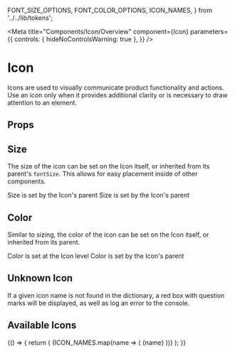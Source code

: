   FONT_SIZE_OPTIONS,
  FONT_COLOR_OPTIONS,
  ICON_NAMES,
} from '../../lib/tokens';

<Meta
  title="Components/Icon/Overview"
  component={Icon}
  parameters={{
    controls: { hideNoControlsWarning: true },
  }}
/>

# Icon

Icons are used to visually communicate product functionality and actions.
Use an icon only when it provides additional clarity or is necessary to draw attention to an element.

<Canvas isExpanded>
  <Icon name="star" />
</Canvas>

## Props

<ArgsTable of={Icon} />

## Size

The size of the icon can be set on the Icon itself, or inherited from its parent's `fontSize`.
This allows for easy placement inside of other components.

<Canvas>
  <Story name="size">
    <Box direction="row" childGap="sm" margin="0 0 md 0" fontSize="xs">
      <Icon name="remove" color="danger-500" />
      <Box>Size is set by the Icon's parent</Box>
    </Box>
    <Box direction="row" fontSize="xl" childGap="sm">
      <Icon name="star" color="warning-400" />
      <Box>Size is set by the Icon's parent</Box>
    </Box>
  </Story>
</Canvas>

## Color

Similar to sizing, the color of the icon can be set on the Icon itself, or inherited from its parent.

<Canvas>
  <Story name="color">
    <Box direction="row" childGap="sm" margin="0 0 md 0">
      <Icon name="remove" color="danger-500" />
      <Box>Color is set at the Icon level</Box>
    </Box>
    <Box direction="row" childGap="sm" color="secondary-400">
      <Icon name="book" />
      <Box>Color is set by the Icon's parent</Box>
    </Box>
  </Story>
</Canvas>

## Unknown Icon

If a given icon name is not found in the dictionary, a red box with question marks will be displayed, as well as log an error to the console.

<Canvas>
  <Story name="unknown icon">
    <Icon name="does-not-exist" className="font-size-2xl" />
  </Story>
</Canvas>

## Available Icons

<Canvas>
  <Story
    name="all icons"
    parameters={{
      design: {
        type: 'figma',
        url: 'https://www.figma.com/file/k1kOsplTGXvSSMQQCzhCND/Palmetto-Design-System?node-id=972%3A15875',
      },
    }}
  >
    {() => {
      return (
        <Box
          style={{
            display: 'grid',
            gridTemplateColumns: 'repeat(auto-fill,minmax(6rem,1fr))',
            gridAutoRows: '6rem',
            gap: '1rem',
          }}
        >
          {ICON_NAMES.map(name => (
            <Box
              key={name}
              fontSize="lg"
              textAlign="center"
              alignItems="center"
              justifyContent="center"
              childGap="sm"
            >
              <Icon className="neutral-500" name={name} />
              <Box as="p" color="grey-500" fontSize="sm">
                {name}
              </Box>
            </Box>
          ))}
        </Box>
      );
    }}
  </Story>
</Canvas>
